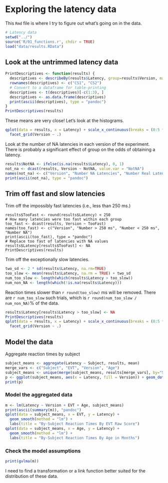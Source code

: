# Exploring the latency data

This `Rmd` file is where I try to figure out what's going on in the data.

```r
# Latency data
setwd("../")
source('R/01_functions.r', chdir = TRUE)
load("data/results.RData")
```

## Look at the untrimmed latency data
```r
PrintDescriptives <- function(results) {
  descriptives <- describeBy(results$Latency, group=results$Version, mat=T, skew=F)
  rownames(descriptives) <- c("CS1", "CS2")
  # Convert to a dataframe for table-printing
  descriptives <- t(descriptives)[-c(1:3), ]
  descriptives <- as.data.frame(descriptives)
  print(ascii(descriptives), type = "pandoc")  
}
PrintDescriptives(results)
```

These means are very close! Let's look at the histograms.

```r
qplot(data = results, x = Latency) + scale_x_continuous(breaks = (0:5 * 500)) + 
  facet_grid(Version ~ .)
```

Look at the number of NA latencies in each version of the experiment. There is probably a significant effect of group on the odds of obtaining a latency.

```r
results$NotNA <- ifelse(is.na(results$Latency), 0, 1)
not_na <- dcast(results, Version ~ NotNA, value.var = "NotNA")
names(not_na) <- c("Version", "Number NA Latencies", "Number Real Latencies")
print(ascii(not_na), type = "pandoc")
```

## Trim off fast and slow latencies

Trim off the impossibly fast latencies (i.e., less than 250 ms.)

```{rmessage=FALSE, warning=FALSE, results='asis'}
results$TooFast <- round(results$Latency) < 250
# How many latencies were too fast within each group
too_fast <- dcast(results, Version ~ TooFast)
names(too_fast) <- c("Version", "Number > 250 ms", "Number < 250 ms", "Number NA")
print(ascii(too_fast), type = "pandoc")
# Replace too fast of latencies with NA values
results$Latency[results$TooFast] <- NA
PrintDescriptives(results)
```

Trim off the exceptionally slow latencies.

```r
two_sd <- 2 * sd(results$Latency, na.rm=TRUE)
too_slow <- mean(results$Latency, na.rm = TRUE) + two_sd
num_too_slow <- length(which(results$Latency > too_slow))
num_non_NA <- length(which(!is.na(results$Latency)))
```

Reaction times slower than `r round(too_slow)` ms will be removed. There are `r num_too_slow` such trials, which is `r round(num_too_slow / num_non_NA)`% of the data.

```r
results$Latency[results$Latency > too_slow] <- NA
PrintDescriptives(results)
qplot(data = results, x = Latency) + scale_x_continuous(breaks = (0:5 * 500)) + 
  facet_grid(Version ~ .)
```

## Model the data

Aggregate reaction times by subject
```r
subject_means <- aggregate(Latency ~ Subject, results, mean)
merge_vars <- c("Subject", "EVT", "Version", "Age")
subject_means <- unique(merge(subject_means, results[merge_vars], by="Subject"))
p <- ggplot(subject_means, aes(x = Latency, fill = Version)) + geom_dotplot(method="histodot", stackgroups=FALSE) + scale_y_continuous(name = "", breaks = NA)
print(p)
```

### Model the aggregated data

```r
m <- lm(Latency ~ Version + EVT + Age, subject_means)
print(ascii(summary(m)), "pandoc")
qplot(data = subject_means, x = EVT, y = Latency) + 
  geom_smooth(method = "lm") + 
  labs(title = "By-Subject Reaction Times By EVT Raw Score")
qplot(data = subject_means, x = Age, y = Latency) + 
  geom_smooth(method = "lm") + 
  labs(title = "By-Subject Reaction Times By Age in Months")
```

### Check the model assumptions

```r
print(gvlma(m))
```

I need to find a transformation or a link function better suited for the distribution of these data.


























